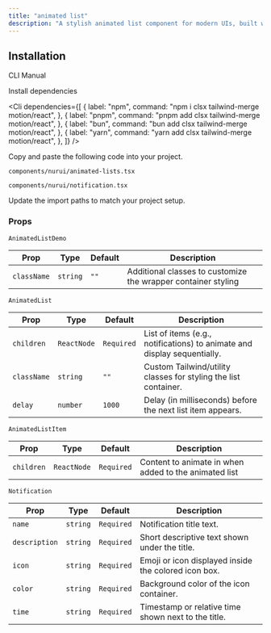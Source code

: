 ```yaml
---
title: "animated list"
description: "A stylish animated list component for modern UIs, built with accessibility and animation in mind."
---
```


<ComponentPreview componentName="animatedList" />

## Installation

<Tabs defaultValue="cli">

<TabsList>
  <TabsTrigger value="cli">CLI</TabsTrigger>
  <TabsTrigger value="manual">Manual</TabsTrigger>
</TabsList>

<TabsContent value="cli">
  <Cli />
</TabsContent>

<TabsContent value="manual">

<Steps>

<Step>Install dependencies</Step>

<Cli
  dependencies={[
    {
      label: "npm",
      command: "npm i clsx tailwind-merge motion/react",
    },
    {
      label: "pnpm",
      command: "pnpm add clsx tailwind-merge motion/react",
    },
    {
      label: "bun",
      command: "bun add clsx tailwind-merge motion/react",
    },
    {
      label: "yarn",
      command: "yarn add clsx tailwind-merge motion/react",
    },
  ]}
/>

<Step>Copy and paste the following code into your project.</Step>

`components/nurui/animated-lists.tsx`

<CodeBlock componentName="animatedList" fileName="animated-lists" />

`components/nurui/notification.tsx`

<CodeBlock componentName="animatedList" fileName="notification" />

<Step>Update the import paths to match your project setup.</Step>
   
</Steps>

</TabsContent>

</Tabs>

### Props

`AnimatedListDemo`

| Prop        | Type     | Default | Description                                                   |
| ----------- | -------- | ------- | ------------------------------------------------------------- |
| `className` | `string` | `""`    | Additional classes to customize the wrapper container styling |

`AnimatedList`

| Prop        | Type        | Default    | Description                                                              |
| ----------- | ----------- | ---------- | ------------------------------------------------------------------------ |
| `children`  | `ReactNode` | `Required` | List of items (e.g., notifications) to animate and display sequentially. |
| `className` | `string`    | `""`       | Custom Tailwind/utility classes for styling the list container.          |
| `delay`     | `number`    | `1000`     | Delay (in milliseconds) before the next list item appears.               |

`AnimatedListItem`

| Prop       | Type        | Default    | Description                                           |
| ---------- | ----------- | ---------- | ----------------------------------------------------- |
| `children` | `ReactNode` | `Required` | Content to animate in when added to the animated list |

`Notification`

| Prop          | Type     | Default    | Description                                          |
| ------------- | -------- | ---------- | ---------------------------------------------------- |
| `name`        | `string` | `Required` | Notification title text.                             |
| `description` | `string` | `Required` | Short descriptive text shown under the title.        |
| `icon`        | `string` | `Required` | Emoji or icon displayed inside the colored icon box. |
| `color`       | `string` | `Required` | Background color of the icon container.              |
| `time`        | `string` | `Required` | Timestamp or relative time shown next to the title.  |
